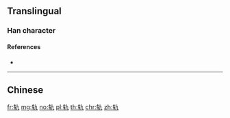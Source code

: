 {{character info/new}}
{{also|軌}}
==Translingual==

===Han character===
{{Han char|rn=159|rad=车|as=02|sn=6|four=|canj=KQKN|ids=⿰车九}}

====References====
* {{Han ref|kx=1250.241|hdz=53513.010|uh=8F68|ud=36712}}

----

==Chinese==
{{zh-see|軌}}

[[fr:轨]]
[[mg:轨]]
[[no:轨]]
[[pl:轨]]
[[th:轨]]
[[chr:轨]]
[[zh:轨]]